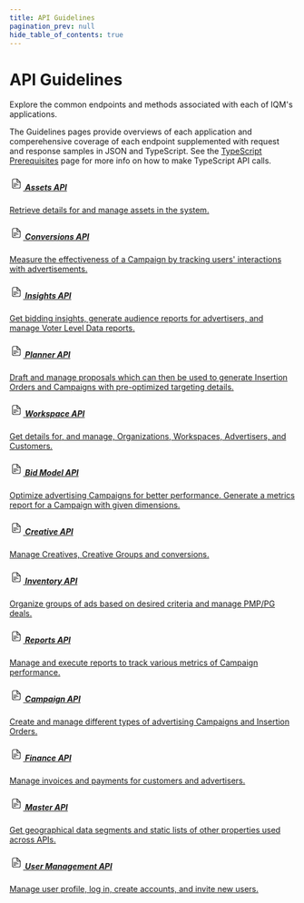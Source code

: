 ```yaml
---
title: API Guidelines
pagination_prev: null
hide_table_of_contents: true
---
```



# API Guidelines

<div class="largeFont">
Explore the common endpoints and methods associated with each of IQM's applications.

The Guidelines pages provide overviews of each application and comperehensive coverage of each endpoint supplemented with request and response samples in JSON and TypeScript. See the [TypeScript Prerequisites](/docs/Getting%20Started/Typescript-Prerequisites.mdx) page for more info on how to make TypeScript API calls. 
</div>

<Columns>
<Column>
  <a class='card' href="Assets-API-Guidelines">
  <Card className='indexCards'>
    <CardHeader>
      <h5><svg xmlns="http://www.w3.org/2000/svg" width="1.5rem" height="1.5rem" viewBox="0 0 21 21"><g fill="none" fill-rule="evenodd" stroke="currentColor" stroke-linecap="round" stroke-linejoin="round"><path d="M16.5 15.5v-7l-5-5h-5a2 2 0 0 0-2 2v10a2 2 0 0 0 2 2h8a2 2 0 0 0 2-2m-10-5h5m-5 2h7m-7 2h3"/><path d="M11.5 3.5v3a2 2 0 0 0 2 2h3"/></g></svg> Assets API</h5>
    </CardHeader>
    <CardBody>
      Retrieve details for and manage assets in the system.
    </CardBody>
  </Card>
  </a>
  <p /><a class='card' href="Conversion-API-Guidelines">
  <Card className='indexCards'>
    <CardHeader>
      <h5><svg xmlns="http://www.w3.org/2000/svg" width="1.5rem" height="1.5rem" viewBox="0 0 21 21"><g fill="none" fill-rule="evenodd" stroke="currentColor" stroke-linecap="round" stroke-linejoin="round"><path d="M16.5 15.5v-7l-5-5h-5a2 2 0 0 0-2 2v10a2 2 0 0 0 2 2h8a2 2 0 0 0 2-2m-10-5h5m-5 2h7m-7 2h3"/><path d="M11.5 3.5v3a2 2 0 0 0 2 2h3"/></g></svg> Conversions API</h5>
    </CardHeader>
    <CardBody>
      Measure the effectiveness of a Campaign by tracking users' interactions with advertisements.
    </CardBody>
  </Card>
  </a>
      <p /><a class='card' href="Insights-API-Guidelines">
        <Card className='indexCards'>
          <CardHeader>
            <h5><svg xmlns="http://www.w3.org/2000/svg" width="1.5rem" height="1.5rem" viewBox="0 0 21 21"><g fill="none" fill-rule="evenodd" stroke="currentColor" stroke-linecap="round" stroke-linejoin="round"><path d="M16.5 15.5v-7l-5-5h-5a2 2 0 0 0-2 2v10a2 2 0 0 0 2 2h8a2 2 0 0 0 2-2m-10-5h5m-5 2h7m-7 2h3" /><path d="M11.5 3.5v3a2 2 0 0 0 2 2h3" /></g></svg> Insights API</h5>
          </CardHeader>
          <CardBody>
            Get bidding insights, generate audience reports for advertisers, and manage Voter Level Data reports.
          </CardBody>
        </Card>
      </a>
      <p /><a class='card' href="Planner-API-Guidelines">
            <Card className='indexCards'>
              <CardHeader>
                <h5><svg xmlns="http://www.w3.org/2000/svg" width="1.5rem" height="1.5rem" viewBox="0 0 21 21"><g fill="none" fill-rule="evenodd" stroke="currentColor" stroke-linecap="round" stroke-linejoin="round"><path d="M16.5 15.5v-7l-5-5h-5a2 2 0 0 0-2 2v10a2 2 0 0 0 2 2h8a2 2 0 0 0 2-2m-10-5h5m-5 2h7m-7 2h3" /><path d="M11.5 3.5v3a2 2 0 0 0 2 2h3" /></g></svg> Planner API</h5>
              </CardHeader>
              <CardBody>
                Draft and manage proposals which can then be used to generate Insertion Orders and Campaigns with pre-optimized targeting details. 
              </CardBody>
            </Card>
          </a>
          <p /><a class='card' href="Workspace-Guidelines">
  <Card className='indexCards'>
    <CardHeader>
      <h5><svg xmlns="http://www.w3.org/2000/svg" width="1.5rem" height="1.5rem" viewBox="0 0 21 21"><g fill="none" fill-rule="evenodd" stroke="currentColor" stroke-linecap="round" stroke-linejoin="round"><path d="M16.5 15.5v-7l-5-5h-5a2 2 0 0 0-2 2v10a2 2 0 0 0 2 2h8a2 2 0 0 0 2-2m-10-5h5m-5 2h7m-7 2h3" /><path d="M11.5 3.5v3a2 2 0 0 0 2 2h3" /></g></svg> Workspace API</h5>
            </CardHeader>
            <CardBody>
              Get details for, and manage, Organizations, Workspaces, Advertisers, and Customers.
            </CardBody>
          </Card>
        </a>
</Column>
<Column>
    <a class='card' href="Bid-Model-API-Guidelines">
    <Card className='indexCards'>
    <CardHeader>
      <h5><svg xmlns="http://www.w3.org/2000/svg" width="1.5rem" height="1.5rem" viewBox="0 0 21 21"><g fill="none" fill-rule="evenodd" stroke="currentColor" stroke-linecap="round" stroke-linejoin="round"><path d="M16.5 15.5v-7l-5-5h-5a2 2 0 0 0-2 2v10a2 2 0 0 0 2 2h8a2 2 0 0 0 2-2m-10-5h5m-5 2h7m-7 2h3"/><path d="M11.5 3.5v3a2 2 0 0 0 2 2h3"/></g></svg> Bid Model API</h5>
    </CardHeader>
    <CardBody>
      Optimize advertising Campaigns for better performance. Generate a metrics report for a Campaign with given dimensions.
    </CardBody>
  </Card>
  </a>
  <p /><a class='card' href="Creative-API-Guidelines">
  <Card className='indexCards'>
    <CardHeader>
      <h5><svg xmlns="http://www.w3.org/2000/svg" width="1.5rem" height="1.5rem" viewBox="0 0 21 21"><g fill="none" fill-rule="evenodd" stroke="currentColor" stroke-linecap="round" stroke-linejoin="round"><path d="M16.5 15.5v-7l-5-5h-5a2 2 0 0 0-2 2v10a2 2 0 0 0 2 2h8a2 2 0 0 0 2-2m-10-5h5m-5 2h7m-7 2h3"/><path d="M11.5 3.5v3a2 2 0 0 0 2 2h3"/></g></svg> Creative API</h5>
    </CardHeader>
    <CardBody>
      Manage Creatives, Creative Groups and conversions.
    </CardBody>
  </Card>
  </a>
  <p /><a class='card' href="Inventory-API-Guide">
    <Card className='indexCards'>
      <CardHeader>
        <h5><svg xmlns="http://www.w3.org/2000/svg" width="1.5rem" height="1.5rem" viewBox="0 0 21 21"><g fill="none" fill-rule="evenodd" stroke="currentColor" stroke-linecap="round" stroke-linejoin="round"><path d="M16.5 15.5v-7l-5-5h-5a2 2 0 0 0-2 2v10a2 2 0 0 0 2 2h8a2 2 0 0 0 2-2m-10-5h5m-5 2h7m-7 2h3" /><path d="M11.5 3.5v3a2 2 0 0 0 2 2h3" /></g></svg> Inventory API</h5>
      </CardHeader>
      <CardBody>
        Organize groups of ads based on desired criteria and manage PMP/PG deals.
      </CardBody>
    </Card>
  </a>
 <p /><a class='card' href="Reports-API-Guidelines">
      <Card className='indexCards'>
        <CardHeader>
          <h5><svg xmlns="http://www.w3.org/2000/svg" width="1.5rem" height="1.5rem" viewBox="0 0 21 21"><g fill="none" fill-rule="evenodd" stroke="currentColor" stroke-linecap="round" stroke-linejoin="round"><path d="M16.5 15.5v-7l-5-5h-5a2 2 0 0 0-2 2v10a2 2 0 0 0 2 2h8a2 2 0 0 0 2-2m-10-5h5m-5 2h7m-7 2h3" /><path d="M11.5 3.5v3a2 2 0 0 0 2 2h3" /></g></svg> Reports API</h5>
        </CardHeader>
        <CardBody>
          Manage and execute reports to track various metrics of Campaign performance.
        </CardBody>
      </Card>
    </a>
</Column>
<Column>
    <a class='card' href="Campaign-API-Guidelines">
    <Card className='indexCards'>
    <CardHeader className='cardHeader'>
      <h5><svg xmlns="http://www.w3.org/2000/svg" width="1.5rem" height="1.5rem" viewBox="0 0 21 21"><g fill="none" fill-rule="evenodd" stroke="currentColor" stroke-linecap="round" stroke-linejoin="round"><path d="M16.5 15.5v-7l-5-5h-5a2 2 0 0 0-2 2v10a2 2 0 0 0 2 2h8a2 2 0 0 0 2-2m-10-5h5m-5 2h7m-7 2h3"/><path d="M11.5 3.5v3a2 2 0 0 0 2 2h3"/></g></svg> Campaign API</h5>
    </CardHeader>
    <CardBody>
      Create and manage different types of advertising Campaigns and Insertion Orders. 
    </CardBody>
  </Card>
  </a>
    <p /><a class='card' href="Finance-Guidelines">
      <Card className='indexCards'>
        <CardHeader>
          <h5><svg xmlns="http://www.w3.org/2000/svg" width="1.5rem" height="1.5rem" viewBox="0 0 21 21"><g fill="none" fill-rule="evenodd" stroke="currentColor" stroke-linecap="round" stroke-linejoin="round"><path d="M16.5 15.5v-7l-5-5h-5a2 2 0 0 0-2 2v10a2 2 0 0 0 2 2h8a2 2 0 0 0 2-2m-10-5h5m-5 2h7m-7 2h3" /><path d="M11.5 3.5v3a2 2 0 0 0 2 2h3" /></g></svg> Finance API</h5>
        </CardHeader>
        <CardBody>
          Manage invoices and payments for customers and advertisers.
        </CardBody>
      </Card>
    </a>
    <p /><a class='card' href="Master-API-Guidelines">
      <Card className='indexCards'>
        <CardHeader>
          <h5><svg xmlns="http://www.w3.org/2000/svg" width="1.5rem" height="1.5rem" viewBox="0 0 21 21"><g fill="none" fill-rule="evenodd" stroke="currentColor" stroke-linecap="round" stroke-linejoin="round"><path d="M16.5 15.5v-7l-5-5h-5a2 2 0 0 0-2 2v10a2 2 0 0 0 2 2h8a2 2 0 0 0 2-2m-10-5h5m-5 2h7m-7 2h3" /><path d="M11.5 3.5v3a2 2 0 0 0 2 2h3" /></g></svg> Master API</h5>
        </CardHeader>
        <CardBody>
          Get geographical data segments and static lists of other properties used across APIs.
        </CardBody>
      </Card>
    </a>
    <p /><a class='card' href="User-Profile-Guidelines">
      <Card className='indexCards'>
        <CardHeader>
          <h5><svg xmlns="http://www.w3.org/2000/svg" width="1.5rem" height="1.5rem" viewBox="0 0 21 21"><g fill="none" fill-rule="evenodd" stroke="currentColor" stroke-linecap="round" stroke-linejoin="round"><path d="M16.5 15.5v-7l-5-5h-5a2 2 0 0 0-2 2v10a2 2 0 0 0 2 2h8a2 2 0 0 0 2-2m-10-5h5m-5 2h7m-7 2h3" /><path d="M11.5 3.5v3a2 2 0 0 0 2 2h3" /></g></svg> User Management API</h5>
        </CardHeader>
        <CardBody>
          Manage user profile, log in, create accounts, and invite new users.
        </CardBody>
      </Card>
    </a>
</Column>
</Columns>